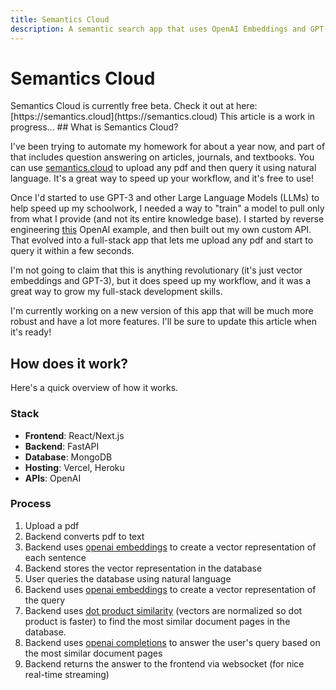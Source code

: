 ```yaml
---
title: Semantics Cloud
description: A semantic search app that uses OpenAI Embeddings and GPT-3 to answer questions on any pdf
---
```


# Semantics Cloud

<Callout>
    Semantics Cloud is currently free beta. Check it out at here: [https://semantics.cloud](https://semantics.cloud)
</Callout>
<Callout type="info">
    This article is a work in progress...
</Callout>
## What is Semantics Cloud?

I've been trying to automate my homework for about a year now, and part of that includes question answering on articles, journals, and textbooks. You can use [semantics.cloud](https://semantics.cloud) to upload any pdf and then query it using natural language. It's a great way to speed up your workflow, and it's free to use! 

Once I'd started to use GPT-3 and other Large Language Models (LLMs) to help speed up my schoolwork, I needed a way to "train" a model to pull only from what I provide (and not its entire knowledge base). I started by reverse engineering [this](https://github.com/openai/openai-cookbook/blob/main/examples/Question_answering_using_embeddings.ipynb) OpenAI example, and then built out my own custom API. That evolved into a full-stack app that lets me upload any pdf and start to query it within a few seconds.

I'm not going to claim that this is anything revolutionary (it's just vector embeddings and GPT-3), but it does speed up my workflow, and it was a great way to grow my full-stack development skills.

<Callout type='warning' icon='🤩'>
    I'm currently working on a new version of this app that will be much more robust and have a lot more features. I'll be sure to update this article when it's ready!
</Callout>

## How does it work?

Here's a quick overview of how it works.

### Stack

-   **Frontend**: React/Next.js
-   **Backend**: FastAPI
-   **Database**: MongoDB
-   **Hosting**: Vercel, Heroku
-   **APIs**: OpenAI

### Process

1.  Upload a pdf
2.  Backend converts pdf to text
3.  Backend uses [openai embeddings](https://platform.openai.com/docs/api-reference/embeddings) to create a vector representation of each sentence
4. Backend stores the vector representation in the database
5. User queries the database using natural language
6. Backend uses [openai embeddings](https://platform.openai.com/docs/api-reference/embeddings) to create a vector representation of the query
7. Backend uses [dot product similarity](https://help.openai.com/en/articles/6824809-embeddings-frequently-asked-questions#:~:text=OpenAI%20embeddings%20are%20normalized%20to,result%20in%20the%20identical%20rankings) (vectors are normalized so dot product is faster) to find the most similar document pages in the database.
8. Backend uses [openai completions](https://platform.openai.com/docs/guides/completion) to answer the user's query based on the most similar document pages
9. Backend returns the answer to the frontend via websocket (for nice real-time streaming)